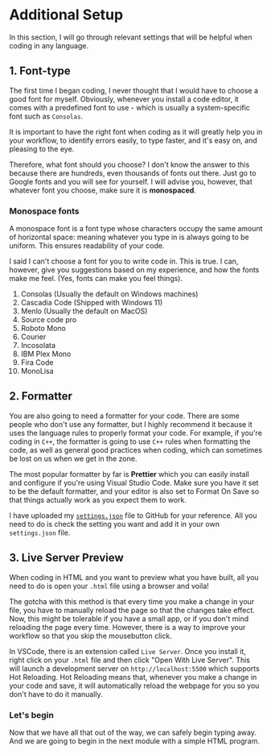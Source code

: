 # Additional Setup

In this section, I will go through relevant settings that will be helpful when coding in any language.

## 1. Font-type

The first time I began coding, I never thought that I would have to choose a good font for myself. Obviously, whenever you install a code editor, it comes with a predefined font to use - which is usually a system-specific font such as `Consolas`.

It is important to have the right font when coding as it will greatly help you in your workflow, to identify errors easily, to type faster, and it's easy on, and pleasing to the eye.

Therefore, what font should you choose? I don't know the answer to this because there are hundreds, even thousands of fonts out there. Just go to Google fonts and you will see for yourself. I will advise you, however, that whatever font you choose, make sure it is **monospaced**.

### Monospace fonts

A monospace font is a font type whose characters occupy the same amount of horizontal space: meaning whatever you type in is always going to be uniform. This ensures readability of your code.

I said I can't choose a font for you to write code in. This is true. I can, however, give you suggestions based on my experience, and how the fonts make me feel. (Yes, fonts can make you feel things).

1. Consolas (Usually the default on Windows machines)
2. Cascadia Code (Shipped with Windows 11)
3. Menlo (Usually the default on MacOS)
4. Source code pro
5. Roboto Mono
6. Courier
7. Incosolata
8. IBM Plex Mono
9. Fira Code
10. MonoLisa

## 2. Formatter

You are also going to need a formatter for your code. There are some people who don't use any formatter, but I highly recommend it because it uses the language rules to properly format your code. For example, if you're coding in `C++`, the formatter is going to use `C++` rules when formatting the code, as well as general good practices when coding, which can sometimes be lost on us when we get in the zone.

The most popular formatter by far is **Prettier** which you can easily install and configure if you're using Visual Studio Code. Make sure you have it set to be the default formatter, and your editor is also set to Format On Save so that things actually work as you expect them to work.

I have uploaded my [`settings.json`](https://github.com/SankThomas/vscode-settings) file to GitHub for your reference. All you need to do is check the setting you want and add it in your own `settings.json` file.

## 3. Live Server Preview

When coding in HTML and you want to preview what you have built, all you need to do is open your `.html` file using a browser and voila!

The gotcha with this method is that every time you make a change in your file, you have to manually reload the page so that the changes take effect. Now, this might be tolerable if you have a small app, or if you don't mind reloading the page every time. However, there is a way to improve your workflow so that you skip the mousebutton click.

In VSCode, there is an extension called `Live Server`. Once you install it, right click on your `.html` file and then click "Open With Live Server". This will launch a development server on `http://localhost:5500` which supports Hot Reloading. Hot Reloading means that, whenever you make a change in your code and save, it will automatically reload the webpage for you so you don't have to do it manually.

### Let's begin

Now that we have all that out of the way, we can safely begin typing away. And we are going to begin in the next module with a simple HTML program.
